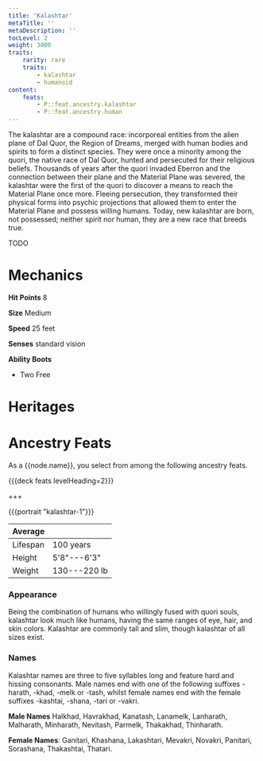 ```yaml
---
title: 'Kalashtar'
metaTitle: ''
metaDescription: ''
tocLevel: 2
weight: 3000
traits:
    rarity: rare
    traits:
        - kalashtar
        - humanoid
content:
    feats:
        - P::feat.ancestry.kalashtar
        - P::feat.ancestry.human
---
```


The kalashtar are a compound race: incorporeal entities from the alien plane of Dal Quor, the Region of Dreams, merged with human bodies and spirits to form a distinct species. They were once a minority among the quori, the native race of Dal Quor, hunted and persecuted for their religious beliefs. Thousands of years after the quori invaded Eberron and the connection between their plane and the Material Plane was severed, the kalashtar were the first of the quori to discover a means to reach the Material Plane once more. Fleeing persecution, they transformed their physical forms into psychic projections that allowed them to enter the Material Plane and possess willing humans. Today, new kalashtar are born, not possessed; neither spirit nor human, they are a new race that breeds true.

TODO

# Mechanics

**Hit Points** 8

**Size** Medium

**Speed** 25 feet

**Senses** standard vision

**Ability Boots**

-   Two Free

# Heritages

# Ancestry Feats

As a {{node.name}}, you select from among the following ancestry feats.

{{{deck feats levelHeading=2}}}

+++

{{{portrait "kalashtar-1"}}}

| Average  |              |
| -------- | ------------ |
| Lifespan | 100 years    |
| Height   | 5'8"---6'3"  |
| Weight   | 130---220 lb |

### Appearance

Being the combination of humans who willingly fused with quori souls, kalashtar look much like humans, having the same ranges of eye, hair, and skin colors. Kalashtar are commonly tall and slim, though kalashtar of all sizes exist.

### Names

Kalashtar names are three to five syllables long and feature hard and hissing consonants. Male names end with one of the following suffixes -harath, -khad, -melk or -tash, whilst female names end with the female suffixes -kashtai, -shana, -tari or -vakri.

**Male Names** Halkhad, Havrakhad, Kanatash, Lanamelk, Lanharath, Malharath, Minharath, Nevitash, Parmelk, Thakakhad, Thinharath.

**Female Names**: Ganitari, Khashana, Lakashtari, Mevakri, Novakri, Panitari, Sorashana, Thakashtai, Thatari.
